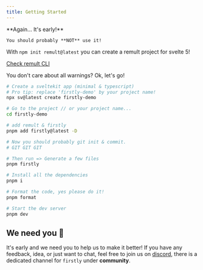 ```yaml
---
title: Getting Started
---
```



<Aside type="danger">
	**Again... It's early!**

    You should probably **NOT** use it!

</Aside>

<Aside type="caution">

With `npm init remult@latest` you can create a remult project for svelte 5!

[Check remult CLI](https://remult.dev/docs/creating-a-project)

</Aside>

You don't care about all warnings? Ok, let's go!

```bash
# Create a sveltekit app (minimal & typescript)
# Pro tip: replace 'firstly-demo' by your project name!
npx sv@latest create firstly-demo

# Go to the project // or your project name...
cd firstly-demo

# add remult & firstly
pnpm add firstly@latest -D

# Now you should probably git init & commit.
# GIT GIT GIT

# Then run => Generate a few files
pnpm firstly

# Install all the dependencies
pnpm i

# Format the code, yes please do it!
pnpm format

# Start the dev server
pnpm dev
```

## We need you 🫵

It's early and we need you to help us to make it better! If you have any feedback, idea, or just
want to chat, feel free to join us on [discord](https://discord.gg/GXHk7ZfuG5), there is a dedicated
channel for `firstly` under **community**.
